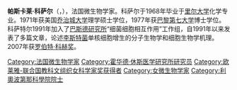 {{Infobox scientist
| name              = Pascale Cossart
| image             = Pascale Cossart, 2013 (cropped).jpg
| image_size        = 
| alt               = 
| caption           =  
| birth_date        = {{Birth date and age|1948|3|21}}
| birth_place       = [[法國|法國]][[諾爾省|諾爾省]][[康布雷|康布雷]]
| death_date        = <!-- {{Death date and age|YYYY|MM|DD|YYYY|MM|DD}} (death date then birth date) -->
| death_place       = 
| residence         = 
| citizenship       = 
| nationality       = {{FRA}}
| fields            = [[细菌学|细菌学]]
| workplaces        = [[巴斯德研究所|巴斯德研究所]]
| alma_mater        =  
| doctoral_advisor  = 
| academic_advisors = 
| doctoral_students = 
| notable_students  = 
| known_for         = 
| author_abbrev_bot = 
| author_abbrev_zoo = 
| influences        = 
| influenced        = 
| awards            = 
| signature         = 
| signature_alt     = 
| footnotes         = 
| spouse            = 
}}
'''帕斯卡莱·科萨尔'''（{{lang-fr|'''Pascale Cossart'''}}，{{bd|1948年|3月21日||}}），法国微生物学家。科萨尔于1968年毕业于[[里尔大学|里尔大学]]化学专业。1971年获美国[[乔治城大学|乔治城大学]]理学硕士学位，1977年获[[巴黎第七大学|巴黎第七大学]]博士学位。科萨特尔1991年加入了[[巴斯德研究所|巴斯德研究所]]“细菌细胞相互作用”工作组，自1991年以来发表了多篇文章，论述[[李斯特菌|李斯特菌]]单核细胞增生的分子生物学和细胞生物学机理。2007年获[[罗伯特·科赫奖|罗伯特·科赫奖]]。

{{欧莱雅-联合国教科文组织女科学家奖获得者}}
{{Authority control}}
{{DEFAULTSORT:Cossart}}
[[Category:法国微生物学家|Category:法国微生物学家]]
[[Category:霍华德·休斯医学研究所研究员|Category:霍华德·休斯医学研究所研究员]]
[[Category:欧莱雅-联合国教科文组织女科学家奖获得者|Category:欧莱雅-联合国教科文组织女科学家奖获得者]]
[[Category:女微生物学家|Category:女微生物学家]]
[[Category:利奧波第那科學院院士|Category:利奧波第那科學院院士]]